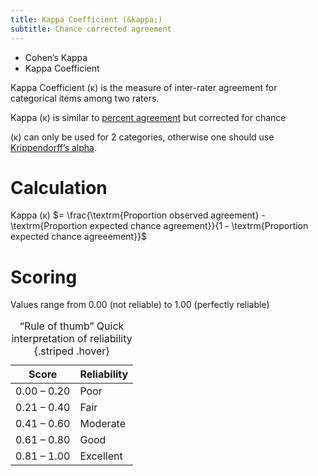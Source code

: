```yaml
---
title: Kappa Coefficient (&kappa;)
subtitle: Chance corrected agreement
---
```


:::{.callout title="AKA"}

- Cohen's Kappa
- Kappa Coefficient
:::

Kappa Coefficient (&kappa;) is the measure of inter-rater agreement for categorical items among two raters.

Kappa (&kappa;) is similar to [percent agreement]({{< var ref-reliability.percent-agreement >}}) but corrected for chance

(&kappa;) can only be used for 2 categories, otherwise one should use [Krippendorff's alpha]({{< var ref-reliability.krippendorffs-alpha >}}).

# Calculation

Kappa (&kappa;) $= \frac{\textrm{Proportion observed agreement} - \textrm{Proportion expected chance agreement}}{1 - \textrm{Proportion expected chance agreeement}}$



# Scoring

Values range from 0.00 (not reliable) to 1.00 (perfectly reliable) 

| Score | Reliability |
|-|-|
| 0.00 – 0.20 | Poor |
| 0.21 – 0.40 | Fair |
| 0.41 – 0.60 | Moderate |
| 0.61 – 0.80 | Good |
| 0.81 – 1.00 | Excellent |

: "Rule of thumb" Quick interpretation of reliability {.striped .hover}